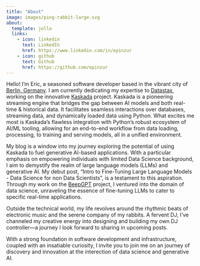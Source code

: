 ```yaml
---
title: "About"
image: images/ping-rabbit-large.svg
about:
  template: jolla
  links:
    - icon: linkedin
      text: LinkedIn
      href: https://www.linkedin.com/in/epinzur
    - icon: github
      text: Github
      href: https://github.com/epinzur
---
```


Hello! I’m Eric, a seasoned software developer based in the vibrant city of [Berlin, Germany](https://maps.app.goo.gl/iZ9ZP9gTjubpZ4zS8). I am currently dedicating my expertise to [Datastax](https://www.datastax.com/), working on the innovative [Kaskada](https://kaskada.io/) project. Kaskada is a pioneering streaming engine that bridges the gap between AI models and both real-time & historical data. It facilitates seamless interactions over databases, streaming data, and dynamically loaded data using Python. What excites me most is Kaskada’s flawless integration with Python’s robust ecosystem of AI/ML tooling, allowing for an end-to-end workflow from data loading, processing, to training and serving models, all in a unified environment.

My blog is a window into my journey exploring the potential of using Kaskada to fuel generative AI-based applications. With a particular emphasis on empowering individuals with limited Data Science background, I aim to demystify the realm of large language models (LLMs) and generative AI. My debut post, "Intro to Fine-Tuning Large Language Models - Data Science for non Data Scientists", is a testament to this aspiration. Through my work on the [BeepGPT](https://github.com/kaskada-ai/beep-gpt) project, I ventured into the domain of data science, unraveling the essence of fine-tuning LLMs to cater to specific real-time applications.

Outside the technical world, my life revolves around the rhythmic beats of electronic music and the serene company of my rabbits. A fervent DJ, I’ve channeled my creative energy into designing and building my own DJ controller—a journey I look forward to sharing in upcoming posts.

With a strong foundation in software development and infrastructure, coupled with an insatiable curiosity, I invite you to join me on an journey of discovery and innovation at the interection of data science and generative AI.

